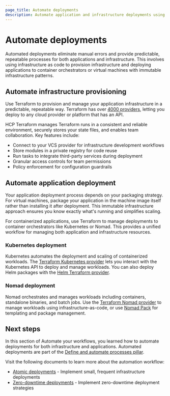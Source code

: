 ```yaml
---
page_title: Automate deployments
description: Automate application and infrastructure deployments using infrastructure as code and container orchestration for predictable, repeatable processes.
---
```


# Automate deployments

Automated deployments eliminate manual errors and provide predictable, repeatable processes for both applications and infrastructure. This involves using infrastructure as code to provision infrastructure and deploying applications to container orchestrators or virtual machines with immutable infrastructure patterns.

## Automate infrastructure provisioning

Use Terraform to provision and manage your application infrastructure in a predictable, repeatable way. Terraform has over [4000 providers](https://registry.terraform.io/browse/providers), letting you deploy to any cloud provider or platform that has an API.

HCP Terraform manages Terraform runs in a consistent and reliable environment, securely stores your state files, and enables team collaboration. Key features include:

- Connect to your VCS provider for infrastructure development workflows
- Store modules in a private registry for code reuse
- Run tasks to integrate third-party services during deployment
- Granular access controls for team permissions
- Policy enforcement for configuration guardrails

## Automate application deployment

Your application deployment process depends on your packaging strategy. For virtual machines, package your application in the machine image itself rather than installing it after deployment. This immutable infrastructure approach ensures you know exactly what's running and simplifies scaling.

For containerized applications, use Terraform to manage deployments to container orchestrators like Kubernetes or Nomad. This provides a unified workflow for managing both application and infrastructure resources.

### Kubernetes deployment

Kubernetes automates the deployment and scaling of containerized workloads. The [Terraform Kubernetes provider](https://registry.terraform.io/providers/hashicorp/kubernetes/latest) lets you interact with the Kubernetes API to deploy and manage workloads. You can also deploy Helm packages with the [Helm Terraform provider](https://registry.terraform.io/providers/hashicorp/helm/latest/docs).

### Nomad deployment

Nomad orchestrates and manages workloads including containers, standalone binaries, and batch jobs. Use the [Terraform Nomad provider](https://registry.terraform.io/providers/hashicorp/nomad/latest) to manage workloads using infrastructure-as-code, or use [Nomad Pack](https://github.com/hashicorp/nomad-pack) for templating and package management.

## Next steps

In this section of Automate your workflows, you learned how to automate deployments for both infrastructure and applications. Automated deployments are part of the [Define and automate processes pillar](/well-architected-framework/define-and-automate-processes).

Visit the following documents to learn more about the automation workflow:

- [Atomic deployments](/well-architected-framework/define-and-automate-processes/deploy/atomic-deployments) - Implement small, frequent infrastructure deployments
- [Zero-downtime deployments](/well-architected-framework/define-and-automate-processes/deploy/zero-downtime-deployments) - Implement zero-downtime deployment strategies
